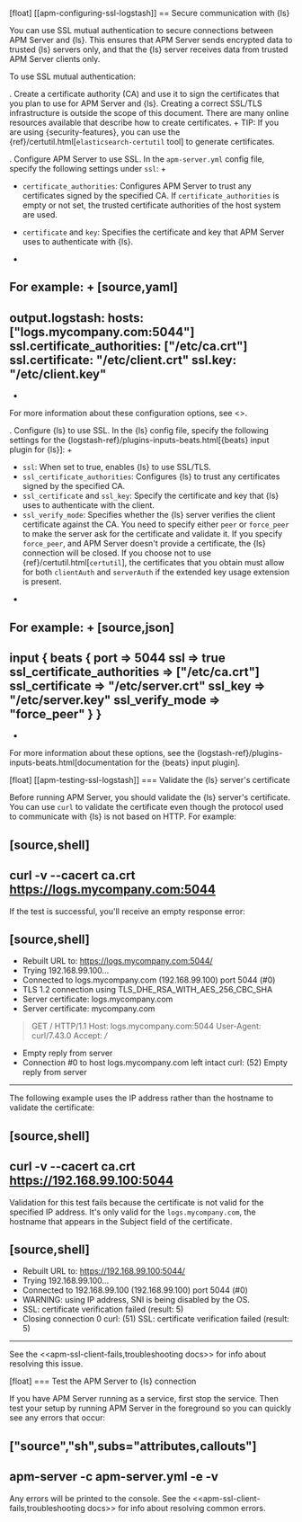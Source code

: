 [float]
[[apm-configuring-ssl-logstash]]
== Secure communication with {ls}

You can use SSL mutual authentication to secure connections between APM Server and {ls}. This ensures that
APM Server sends encrypted data to trusted {ls} servers only, and that the {ls} server receives data from
trusted APM Server clients only.

To use SSL mutual authentication:

. Create a certificate authority (CA) and use it to sign the certificates that you plan to use for
APM Server and {ls}. Creating a correct SSL/TLS infrastructure is outside the scope of this
document. There are many online resources available that describe how to create certificates.
+
TIP: If you are using {security-features}, you can use the
{ref}/certutil.html[`elasticsearch-certutil` tool] to generate certificates.

. Configure APM Server to use SSL. In the `apm-server.yml` config file, specify the following settings under
`ssl`:
+
* `certificate_authorities`: Configures APM Server to trust any certificates signed by the specified CA. If
`certificate_authorities` is empty or not set, the trusted certificate authorities of the host system are used.

* `certificate` and `key`: Specifies the certificate and key that APM Server uses to authenticate with
{ls}.
+
For example:
+
[source,yaml]
------------------------------------------------------------------------------
output.logstash:
  hosts: ["logs.mycompany.com:5044"]
  ssl.certificate_authorities: ["/etc/ca.crt"]
  ssl.certificate: "/etc/client.crt"
  ssl.key: "/etc/client.key"
------------------------------------------------------------------------------
+
For more information about these configuration options, see <<apm-configuration-ssl>>.

. Configure {ls} to use SSL. In the {ls} config file, specify the following settings for the {logstash-ref}/plugins-inputs-beats.html[{beats} input plugin for {ls}]:
+
* `ssl`: When set to true, enables {ls} to use SSL/TLS.
* `ssl_certificate_authorities`: Configures {ls} to trust any certificates signed by the specified CA.
* `ssl_certificate` and `ssl_key`: Specify the certificate and key that {ls} uses to authenticate with the client.
* `ssl_verify_mode`: Specifies whether the {ls} server verifies the client certificate against the CA. You
need to specify either `peer` or `force_peer` to make the server ask for the certificate and validate it. If you
specify `force_peer`, and APM Server doesn't provide a certificate, the {ls} connection will be closed. If you choose not to use {ref}/certutil.html[`certutil`], the certificates that you obtain must allow for both `clientAuth` and `serverAuth` if the extended key usage extension is present.
+
For example:
+
[source,json]
------------------------------------------------------------------------------
input {
  beats {
    port => 5044
    ssl => true
    ssl_certificate_authorities => ["/etc/ca.crt"]
    ssl_certificate => "/etc/server.crt"
    ssl_key => "/etc/server.key"
    ssl_verify_mode => "force_peer"
  }
}
------------------------------------------------------------------------------
+
For more information about these options, see the
{logstash-ref}/plugins-inputs-beats.html[documentation for the {beats} input plugin].

[float]
[[apm-testing-ssl-logstash]]
=== Validate the {ls} server's certificate

Before running APM Server, you should validate the {ls} server's certificate. You can use `curl` to validate the certificate even though the protocol used to communicate with {ls} is not based on HTTP. For example:

[source,shell]
------------------------------------------------------------------------------
curl -v --cacert ca.crt https://logs.mycompany.com:5044
------------------------------------------------------------------------------

If the test is successful, you'll receive an empty response error:

[source,shell]
------------------------------------------------------------------------------
* Rebuilt URL to: https://logs.mycompany.com:5044/
*   Trying 192.168.99.100...
* Connected to logs.mycompany.com (192.168.99.100) port 5044 (#0)
* TLS 1.2 connection using TLS_DHE_RSA_WITH_AES_256_CBC_SHA
* Server certificate: logs.mycompany.com
* Server certificate: mycompany.com
> GET / HTTP/1.1
> Host: logs.mycompany.com:5044
> User-Agent: curl/7.43.0
> Accept: */*
>
* Empty reply from server
* Connection #0 to host logs.mycompany.com left intact
curl: (52) Empty reply from server
------------------------------------------------------------------------------

The following example uses the IP address rather than the hostname to validate the certificate:

[source,shell]
------------------------------------------------------------------------------
curl -v --cacert ca.crt https://192.168.99.100:5044
------------------------------------------------------------------------------

Validation for this test fails because the certificate is not valid for the specified IP address. It's only valid for the `logs.mycompany.com`, the hostname that appears in the Subject field of the certificate.

[source,shell]
------------------------------------------------------------------------------
* Rebuilt URL to: https://192.168.99.100:5044/
*   Trying 192.168.99.100...
* Connected to 192.168.99.100 (192.168.99.100) port 5044 (#0)
* WARNING: using IP address, SNI is being disabled by the OS.
* SSL: certificate verification failed (result: 5)
* Closing connection 0
curl: (51) SSL: certificate verification failed (result: 5)
------------------------------------------------------------------------------

See the <<apm-ssl-client-fails,troubleshooting docs>> for info about resolving this issue.

[float]
=== Test the APM Server to {ls} connection

If you have APM Server running as a service, first stop the service. Then test your setup by running APM Server in
the foreground so you can quickly see any errors that occur:

["source","sh",subs="attributes,callouts"]
------------------------------------------------------------------------------
apm-server -c apm-server.yml -e -v
------------------------------------------------------------------------------

Any errors will be printed to the console. See the <<apm-ssl-client-fails,troubleshooting docs>> for info about
resolving common errors.
